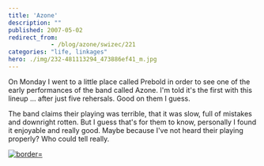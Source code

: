 ```yaml
---
title: 'Azone'
description: ""
published: 2007-05-02
redirect_from: 
            - /blog/azone/swizec/221
categories: "life, linkages"
hero: ./img/232-481113294_473886ef41_m.jpg
---
```

On Monday I went to a little place called Prebold in order to see one of the early performances of the band called Azone. I&#x27;m told it&#x27;s the first with this lineup ... after just five rehersals. Good on them I guess.

The band claims their playing was terrible, that it was slow, full of mistakes and downright rotten. But I guess that&#x27;s for them to know, personally I found it enjoyable and really good. Maybe because I&#x27;ve not heard their playing properly? Who could tell really.

[![](./img/232-481113294_473886ef41_m.jpg "border=")](http://flickr.com/photos/7280946@N06/481113294/in/set-72157600167409474/)
